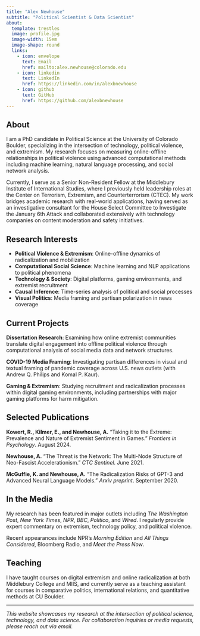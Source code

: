 ```yaml
---
title: "Alex Newhouse"
subtitle: "Political Scientist & Data Scientist"
about:
  template: trestles
  image: profile.jpg
  image-width: 15em
  image-shape: round
  links:
    - icon: envelope
      text: Email
      href: mailto:alex.newhouse@colorado.edu
    - icon: linkedin
      text: LinkedIn
      href: https://linkedin.com/in/alexbnewhouse
    - icon: github
      text: GitHub
      href: https://github.com/alexbnewhouse
---
```


## About

I am a PhD candidate in Political Science at the University of Colorado Boulder, specializing in the intersection of technology, political violence, and extremism. My research focuses on measuring online-offline relationships in political violence using advanced computational methods including machine learning, natural language processing, and social network analysis.

Currently, I serve as a Senior Non-Resident Fellow at the Middlebury Institute of International Studies, where I previously held leadership roles at the Center on Terrorism, Extremism, and Counterterrorism (CTEC). My work bridges academic research with real-world applications, having served as an investigative consultant for the House Select Committee to Investigate the January 6th Attack and collaborated extensively with technology companies on content moderation and safety initiatives.

## Research Interests

- **Political Violence & Extremism**: Online-offline dynamics of radicalization and mobilization
- **Computational Social Science**: Machine learning and NLP applications to political phenomena  
- **Technology & Society**: Digital platforms, gaming environments, and extremist recruitment
- **Causal Inference**: Time-series analysis of political and social processes
- **Visual Politics**: Media framing and partisan polarization in news coverage

## Current Projects

**Dissertation Research**: Examining how online extremist communities translate digital engagement into offline political violence through computational analysis of social media data and network structures.

**COVID-19 Media Framing**: Investigating partisan differences in visual and textual framing of pandemic coverage across U.S. news outlets (with Andrew Q. Philips and Komal P. Kaur).

**Gaming & Extremism**: Studying recruitment and radicalization processes within digital gaming environments, including partnerships with major gaming platforms for harm mitigation.

## Selected Publications

**Kowert, R., Kilmer, E., and Newhouse, A.** "Taking it to the Extreme: Prevalence and Nature of Extremist Sentiment in Games." *Frontiers in Psychology*. August 2024.

**Newhouse, A.** "The Threat is the Network: The Multi-Node Structure of Neo-Fascist Accelerationism." *CTC Sentinel*. June 2021.

**McGuffie, K. and Newhouse, A.** "The Radicalization Risks of GPT-3 and Advanced Neural Language Models." *Arxiv preprint*. September 2020.

## In the Media

My research has been featured in major outlets including *The Washington Post*, *New York Times*, *NPR*, *BBC*, *Politico*, and *Wired*. I regularly provide expert commentary on extremism, technology policy, and political violence.

Recent appearances include NPR's *Morning Edition* and *All Things Considered*, Bloomberg Radio, and *Meet the Press Now*.

## Teaching

I have taught courses on digital extremism and online radicalization at both Middlebury College and MIIS, and currently serve as a teaching assistant for courses in comparative politics, international relations, and quantitative methods at CU Boulder.

---

*This website showcases my research at the intersection of political science, technology, and data science. For collaboration inquiries or media requests, please reach out via email.*